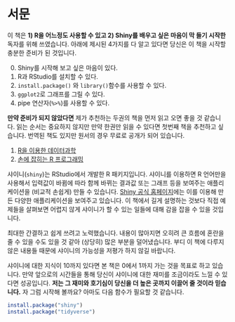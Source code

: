 # 서문 {#intro}

이 책은 **1) R을 어느정도 사용할 수 있고 2) Shiny를 배우고 싶은 마음이 막 들기 시작한** 독자를 위해 쓰였습니다.  아래에 제시된 4가지를 다 알고 있다면 당신은 이 책을 시작할 충분한 준비가 된 것입니다.

0. Shiny를 시작해 보고 싶은 마음이 있다.
1. R과 RStudio를 설치할 수 있다.
2. `install.package()` 와 `library()`함수를 사용할 수 있다.
3. `ggplot2`로 그래프를 그릴 수 있다.
4. pipe 연산자(`%>%`)를 사용할 수 있다.

**만약 준비가 되지 않았다면** 제가 추천하는 두권의 책을 먼저 읽고 오면 좋을 것 같습니다. 읽는 순서는 중요하지 않지만 만약 한권만 읽을 수 있다면 첫번째 책을 추천하고 싶습니다. 번역된 책도 있지만 원서의 경우 무료로 공개가 되어 있습니다.

1. [R을 이용한 데이터과학](https://r4ds.had.co.nz/)
2. [손에 잡히는 R 프로그래밍](https://rstudio-education.github.io/hopr/)


샤이니(`shiny`)는 RStudio에서 개발한 R 패키지입니다. 샤이니를 이용하면 R 언어만을 사용해서 입력값이 바뀜에 따라 함께 바뀌는 결과값 또는 그래프 등을 보여주는 애플리케이션을 (비교적 손쉽게) 만들 수 있습니다. [Shiny 공식 홈페이지](https://shiny.rstudio.com/gallery/)에는 이를 이용해 만든 다양한 애플리케이션을 보여주고 있습니다. 이 책에서 길게 설명하는 것보다 직접 예제들을 살펴보면 어렵지 않게 샤이니가 할 수 있는 일들에 대해 감을 잡을 수 있을 것입니다.

최대한 간결하고 쉽게 쓰려고 노력했습니다. 내용이 많아지면 오히려 큰 흐름에 혼란을 줄 수 있을 수도 있을 것 같아 (상당히) 많은 부분을 덜어냈습니다. 부디 이 책에 다루지 않은 내용들 때문에 샤이니의 가능성을 저평가 하지 않길 바랍니다. 

샤이니에 대한 지식이 10까지 있다면 본 책은 0에서 1까지 가는 것을 목표로 하고 있습니다. 만약 앞으로의 시간들을 통해 당신이 샤이니에 대한 재미를 조금이라도 느낄 수 있다면 성공입니다. **저는 그 재미와 호기심이 당신을 더 높은 곳까지 이끌어 줄 것이라 믿습니다.** 자 그럼 시작해 볼까요? 아마도 다음 함수가 필요할 것 같습니다.

``` r
install.package("shiny")
install.package("tidyverse")
```
